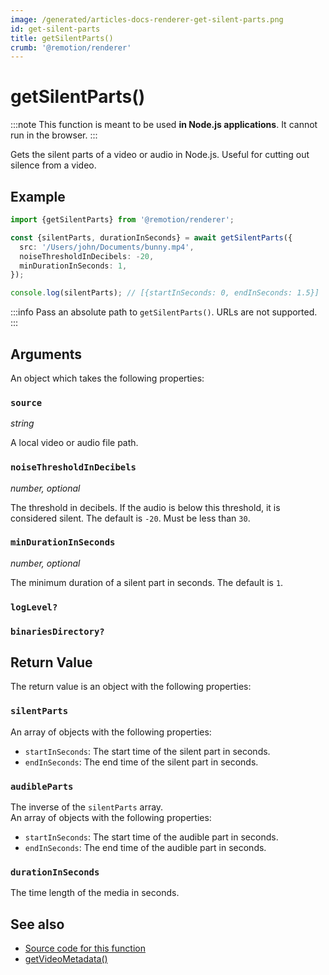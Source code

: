 ```yaml
---
image: /generated/articles-docs-renderer-get-silent-parts.png
id: get-silent-parts
title: getSilentParts()
crumb: '@remotion/renderer'
---
```


<YouTube minutes={2} href="https://www.youtube.com/watch?v=OHrvTMgiXWc" thumb="https://i.ytimg.com/vi/OHrvTMgiXWc/hqdefault.jpg?sqp=-oaymwEcCNACELwBSFXyq4qpAw4IARUAAIhCGAFwAcABBg==&rs=AOn4CLC35vhR28KkxA7Bxr5XRqbIsMxe3g" title="Remove silence from videos programmatically" />

# getSilentParts()<AvailableFrom v="4.0.18" />

:::note
This function is meant to be used **in Node.js applications**. It cannot run in the browser.
:::

Gets the silent parts of a video or audio in Node.js. Useful for cutting out silence from a video.

## Example

```ts twoslash title="silent-parts.mjs"
import {getSilentParts} from '@remotion/renderer';

const {silentParts, durationInSeconds} = await getSilentParts({
  src: '/Users/john/Documents/bunny.mp4',
  noiseThresholdInDecibels: -20,
  minDurationInSeconds: 1,
});

console.log(silentParts); // [{startInSeconds: 0, endInSeconds: 1.5}]
```

:::info
Pass an absolute path to `getSilentParts()`. URLs are not supported.
:::

## Arguments

An object which takes the following properties:

### `source`

_string_

A local video or audio file path.

### `noiseThresholdInDecibels`

_number, optional_

The threshold in decibels. If the audio is below this threshold, it is considered silent. The default is `-20`. Must be less than `30`.

### `minDurationInSeconds`

_number, optional_

The minimum duration of a silent part in seconds. The default is `1`.

### `logLevel?`

<Options id="log" />

### `binariesDirectory?`<AvailableFrom v="4.0.120" />

<Options id="binaries-directory" />

## Return Value

The return value is an object with the following properties:

### `silentParts`

An array of objects with the following properties:

- `startInSeconds`: The start time of the silent part in seconds.
- `endInSeconds`: The end time of the silent part in seconds.

### `audibleParts`

The inverse of the `silentParts` array.  
An array of objects with the following properties:

- `startInSeconds`: The start time of the audible part in seconds.
- `endInSeconds`: The end time of the audible part in seconds.

### `durationInSeconds`

The time length of the media in seconds.

## See also

- [Source code for this function](https://github.com/remotion-dev/remotion/blob/main/packages/renderer/src/get-silent-parts.ts)
- [getVideoMetadata()](/docs/renderer/get-video-metadata)
